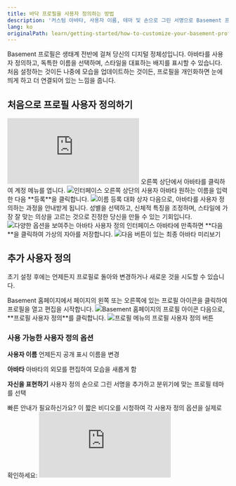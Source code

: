 ```yaml
---
title: 바닥 프로필을 사용자 정의하는 방법
description: '커스텀 아바타, 사용자 이름, 테마 및 손으로 그린 서명으로 Basement 프로필을 개인화하는 방법을 배우세요'
lang: ko
originalPath: learn/getting-started/how-to-customize-your-basement-profile.mdx
---
```

Basement 프로필은 생태계 전반에 걸쳐 당신의 디지털 정체성입니다. 아바타를 사용자 정의하고, 독특한 이름을 선택하며, 스타일을 대표하는 배지를 표시할 수 있습니다. 처음 설정하는 것이든 나중에 모습을 업데이트하는 것이든, 프로필을 개인화하면 눈에 띄게 하고 더 연결되어 있는 느낌을 줍니다.

## 처음으로 프로필 사용자 정의하기

<iframe
  className="w-full aspect-video rounded-xl"
  src="https://www.youtube.com/embed/I0hlZHpeNaA"
  title="How to customize your profile for the first time"
  frameBorder="0"
  allow="accelerometer; autoplay; clipboard-write; encrypted-media; gyroscope; picture-in-picture"
  allowFullScreen
></iframe>

<Steps>
<Step title="계정 메뉴 열기">
  오른쪽 상단에서 아바타를 클릭하여 계정 메뉴를 엽니다.
  
  <Frame>
    <img src="https://s3.amazonaws.com/helpscout.net/docs/assets/685306b72e0550277aa9250e/images/6878eb85522f451361e7f954/file-tG5tN1GNTT.png" alt="인터페이스 오른쪽 상단의 사용자 아바타" />
  </Frame>
</Step>

<Step title="이름 등록하기">
  원하는 이름을 입력한 다음 **등록**을 클릭합니다.
  
  <Frame>
    <img src="https://s3.amazonaws.com/helpscout.net/docs/assets/685306b72e0550277aa9250e/images/6878ec1a13d950405eff6e87/file-WPlAB5IC8k.png" alt="이름 등록 대화 상자" />
  </Frame>
</Step>

<Step title="아바타 사용자 정의하기">
  다음으로, 아바타를 사용자 정의하는 과정을 안내받게 됩니다. 성별을 선택하고, 신체적 특징을 조정하며, 스타일에 가장 잘 맞는 의상을 고르는 것으로 진정한 당신을 만들 수 있는 기회입니다.
  
  <Frame>
    <img src="https://s3.amazonaws.com/helpscout.net/docs/assets/685306b72e0550277aa9250e/images/6878ed8552724d3c54de9062/file-Q6M0LQjVdu.png" alt="다양한 옵션을 보여주는 아바타 사용자 정의 인터페이스" />
  </Frame>
</Step>

<Step title="아바타 저장하기">
  아바타에 만족하면 **다음**을 클릭하여 가상의 자아를 저장합니다.
  
  <Frame>
    <img src="https://s3.amazonaws.com/helpscout.net/docs/assets/685306b72e0550277aa9250e/images/6878edcb1fd2e3184b5c2fe5/file-jqWk6jdnO8.png" alt="다음 버튼이 있는 최종 아바타 미리보기" />
  </Frame>
</Step>
</Steps>

## 추가 사용자 정의

초기 설정 후에는 언제든지 프로필로 돌아와 변경하거나 새로운 것을 시도할 수 있습니다.

<Steps>
<Step title="프로필 접근하기">
  Basement 홈페이지에서 페이지의 왼쪽 또는 오른쪽에 있는 프로필 아이콘을 클릭하여 프로필을 열고 편집을 시작합니다.
  
  <Frame>
    <img src="https://s3.amazonaws.com/helpscout.net/docs/assets/685306b72e0550277aa9250e/images/6878ef3752724d3c54de906e/file-kvphfoR7j2.png" alt="Basement 홈페이지의 프로필 아이콘" />
  </Frame>
</Step>

<Step title="사용자 정의 옵션 열기">
  다음으로, **프로필 사용자 정의**를 클릭합니다.
  
  <Frame>
    <img src="https://s3.amazonaws.com/helpscout.net/docs/assets/685306b72e0550277aa9250e/images/6878efb113d950405eff6e9d/file-4y3VMWALKJ.png" alt="프로필 메뉴의 프로필 사용자 정의 버튼" />
  </Frame>
</Step>
</Steps>

### 사용 가능한 사용자 정의 옵션

**사용자 이름**
언제든지 공개 표시 이름을 변경

**아바타**
아바타의 외모를 편집하여 모습을 새롭게 함

**자신을 표현하기**
사용자 정의 손으로 그린 서명을 추가하고 분위기에 맞는 프로필 테마를 선택

<Tip>
빠른 안내가 필요하신가요? 이 짧은 비디오를 시청하여 각 사용자 정의 옵션을 실제로 확인하세요:
</Tip>

<iframe
  className="w-full aspect-video rounded-xl"
  src="https://www.youtube.com/embed/UopTXe1ubes"
  title="Profile customization walkthrough"
  frameBorder="0"
  allow="accelerometer; autoplay; clipboard-write; encrypted-media; gyroscope; picture-in-picture"
  allowFullScreen
></iframe>
